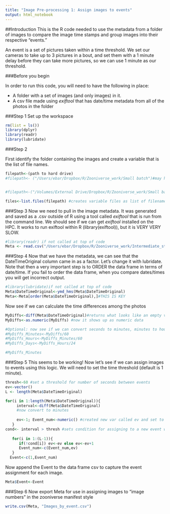 ```yaml
---
title: "Image Pre-processing 1: Assign images to events"
output: html_notebook
---
```

##Introduction
This is the R code needed to use the metadata from a folder of images to compare the image time stamps and group images into their respective "events."

An event is a set of pictures taken within a time threshold.  We set our cameras to take up to 3 pictures in a bout, and set them with a 1 minute delay before they can take more pictures, so we can use 1 minute as our threshold.

###Before you begin

In order to run this code, you will need to have the following in place:

* A folder with a set of images (and only images) in it.
* A csv file made using *exiftool* that has date/time metadata from all of the photos in the folder


###Step 1
Set up the workspace
```r
rm(list = ls())
library(dplyr)
library(readr)
library(lubridate)
```
###Step 2

First identify the folder containing the images and create a variable that is the list of file names. 

```r
filepath<-(path to hard drive)
#filepath<- ("/Users/ebar/Dropbox/R/Zooniverse_work/Small batch")#may have to redirect to wherever the pictures are stored.


#filepath<-("/Volumes/External Drive/Dropbox/R/Zooniverse_work/Small batch") #from mac pro

files<-list.files(filepath) #creates variable files as list of filenames
```
###Step 3 
Now we need to pull in the image metadata.  It was generated and saved as a .csv outside of R using a tool called *exiftool* that is run from the command line.  We should see if we can get *exiftool* installed on the HPC. It works to run exiftool within R (library(exiftool)), but it is VERY VERY SLOW. 

```r

#library(readr) if not called at top of code
Meta <- read.csv("/Users/ebar/Dropbox/R/Zooniverse_work/Intermediate_steps/test.csv") #obvioulsly, put correct file name here

```

###Step 4
Now that we have the metadata, we can see that the DateTimeOriginal column came in as a factor.  Let's change it with lubridate.  Note that then a very important step is to ORDER the data frame in terms of date/time.  If you fail to order the data frame, when you compare dates/times you will get incorrect output.

```r
#library(lubridate)if not called at top of code 
Meta$DateTimeOriginal<-ymd_hms(Meta$DateTimeOriginal)
Meta<-Meta[order(Meta$DateTimeOriginal),]#THIS IS KEY
```
Now see if we can calculate the time differences among the photos

```r
MyDiffs<-diff(Meta$DateTimeOriginal)#returns what looks like an empty variable in the environment window
MyDiffs<-as.numeric(MyDiffs) #now it shows up as numeric data

#Optional: now see if we can convert seconds to minutes, minutes to hours, hours to days
#MyDiffs_Minutes<-MyDiffs/60
#MyDiffs_Hours<-MyDiffs_Minutes/60
#MyDiffs_Days<-MyDiffs_Hours/24

#MyDiffs_Minutes
```
###Step 5 
This seems to be working!  Now let's see if we can assign images to events using this logic.  We will need to set the time threshold (default is 1 minute).

```r
thresh<-60 #set a threshold for number of seconds between events
ev<-vector()
L <- length(Meta$DateTimeOriginal)

for(i in 1:length(Meta$DateTimeOriginal)){
     interval<-diff(Meta$DateTimeOriginal)
     #now convert to minutes
     
     ev<-1; Event_num<-numeric() #created new var called ev and set to 1, created empty numeric vector called Event_num. Event_num will store the assigned event for each image
   }
cond<- interval > thresh #sets condition for assigning to a new event where minutes corresponds to thresh
   
   for(i in 1:(L-1)){
      if(!cond[i]) ev<-ev else ev<-ev+1
      Event_num<-c(Event_num,ev)
   }
  Event<-c(1,Event_num)

```
Now append the Event to the data frame csv to capture the event assignment for each image.
```R
Meta$Event<-Event
```
###Step 6
Now export Meta for use in assigning images to "image numbers" in the zooniverse manifest style
```r
write.csv(Meta, "Images_by_event.csv")
```



  
